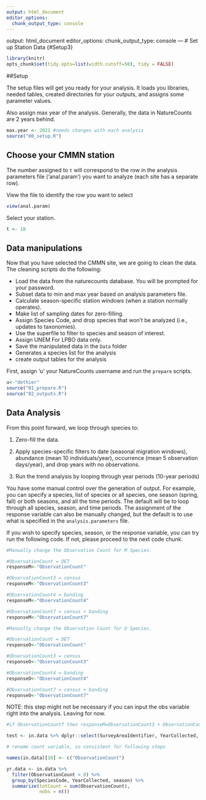 ```yaml
---
output: html_document
editor_options: 
  chunk_output_type: console
---
```

output: html_document
editor_options: 
  chunk_output_type: console
---
# Set up Station Data {#Setup3}

```r

library(knitr)
opts_chunk$set(tidy.opts=list(width.cutoff=50), tidy = FALSE)

```

##Setup

The setup files will get you ready for your analysis. It loads you libraries, needed tables, created directories for your outputs, and assigns some parameter values. 

Also assign max year of the analysis. Generally, the data in NatureCounts are 2 years behind. 

```r

max.year <- 2021 #needs changes with each analysis
source("00_setup.R")

```

## Choose your CMMN station {#Setup3.1}

The number assigned to `t` will correspond to the row in the analysis parameters file ('anal.param') you want to analyze (each site has a separate row).

View the file to identify the row you want to select
```r

view(anal.param)

```

Select your station. 
```r

t <- 10

```

## Data manipulations {#Setup3.2}

Now that you have selected the CMMN site, we are going to clean the data. The cleaning scripts do the following: 

  - Load the data from the naturecounts database. You will be prompted for your password.
  - Subset data to min and max year based on analysis parameters file.
  - Calculate season-specific station windows (when a station normally operates).
  - Make list of sampling dates for zero-filling.
  - Assign Species Code, and drop species that won't be analyzed (i.e., updates to taxonomies).
  - Use the superfile to filter to species and season of interest.
  - Assign UNEM For LPBO data only.
  - Save the manipulated data in the `Data` folder
  - Generates a species list for the analysis
  - create output tables for the analysis
  
First, assign 'u' your NatureCounts username and run the `prepare` scripts.

```r
  
u<-"dethier" 
source("01_prepare.R")
source("02_outputs.R")

```

## Data Analysis

From this point forward, we loop through species to:

1) Zero-fill the data. 

2) Apply species-specific filters to date (seasonal migration windows), abundance (mean 10 individuals/year), occurrence (mean 5 observation days/year), and drop years with no observations.

3) Run the trend analysis by looping through year periods (10-year periods)

You have some manual control over the generation of output. For example, you can specify a species, list of species or all species, one season (spring, fall) or both seasons, and all the time periods. The default will be to loop through all species, season, and time periods. The assignment of the response variable can also be manually changed, but the default is to use what is specified in the `analysis.parameters` file. 

If you wish to specify species, season, or the response variable, you can try run the following code. If not, please proceed to the next code chunk. 

```r

#Manually change the Observation Count for M Species.

#ObservationCount = DET
responseM<-"ObservationCount"

#ObservationCount3 = census
responseM<-"ObservationCount3"

#ObservationCount4 = banding
responseM<-"ObservationCount4"

#ObservationCount7 = census + banding
responseM<-"ObservationCount7"

#Manually change the Observation Count for O Species.

#ObservationCount = DET
responseO<-"ObservationCount"

#ObservationCount3 = census
responseO<-"ObservationCount3"

#ObservationCount4 = banding
responseO<-"ObservationCount4"

#ObservationCount7 = census + banding
responseO<-"ObservationCount7"

```

NOTE: this step might not be necessary if you can input the obs variable right into the analysis. Leaving for now.

```r

#if ObservationCount7 then responseM=ObservationCount3 + ObservationCount4

test <- in.data %>% dplyr::select(SurveyAreaIdentifier, YearCollected, MonthCollected, DayCollected, date, doy, season, SpeciesCode, species_id, response[1], start_date, end_date, analysis_code, lpbo_combine) 

# rename count variable, so consistent for following steps

names(in.data)[10] <- c("ObservationCount") 

yr.data <- in.data %>%
  filter(ObservationCount > 0) %>%
  group_by(SpeciesCode, YearCollected, season) %>%
  summarize(totCount = sum(ObservationCount),
            nobs = n())



```
